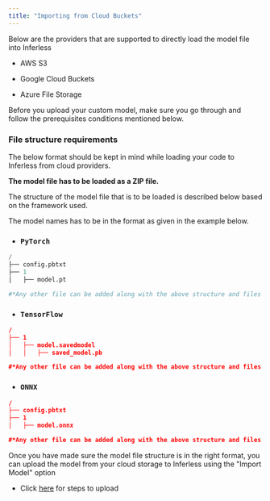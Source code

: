```yaml
---
title: "Importing from Cloud Buckets"
---
```


Below are the providers that are supported to directly load the model file into Inferless

* AWS S3

* Google Cloud Buckets

* Azure File Storage

Before you upload your custom model, make sure you go through and follow the prerequisites conditions mentioned below.

### File structure requirements

The below format should be kept in mind while loading your code to Inferless from cloud providers.

**The model file has to be loaded as a ZIP file.**

The structure of the model file that is to be loaded is described below based on the framework used.

The model names has to be in the format as given in the example below.

* ###  **`PyTorch`**


```python PyTorch - File structure
/
├── config.pbtxt
├── 1
│   ├── model.pt

#*Any other file can be added along with the above structure and files for any dependencies in the model*

```

* ###  **`TensorFlow`**


```json TensorFlow - Structure
/
├── 1
│   ├── model.savedmodel
│   │   ├── saved_model.pb

#*Any other file can be added along with the above structure and files for any dependencies in the model*

```

* ###  **`ONNX`**


```json ONNX - File Structure
/
├── config.pbtxt
├── 1
│   ├── model.onnx

#*Any other file can be added along with the above structure and files for any dependencies in the model*

```

Once you have made sure the model file structure is in the right format, you can upload the model from your cloud storage to Inferless using the "Import Model" option

* Click [here](/integrations/cloud-buckets-s3-gcs) for steps to upload

